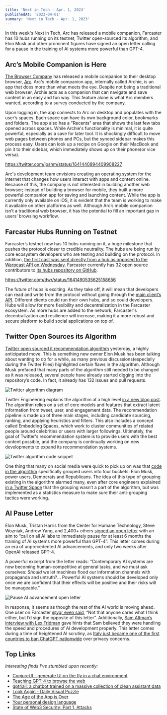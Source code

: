 ```yaml
---
title: 'Next in Tech - Apr. 1, 2023'
publishedAt: '2023-04-01'
summary: 'Next in Tech - Apr. 1, 2023'
---
```


In this week's Next in Tech, Arc has released a mobile companion, Farcaster has 10 hubs running on its testnet, Twitter open-sourced its algorithm, and Elon Musk and other prominent figures have signed an open letter calling for a pause in the training of AI systems more powerful than GPT-4.

## Arc’s Mobile Companion is Here

[The Browser Company](https://thebrowser.company/) has released a mobile companion to their desktop browser, [Arc](https://arc.net). Arc's mobile companion app, internally called Archie, is an app that does more than what meets the eye. Despite not being a traditional web browser, Archie acts as a companion that can navigate and save content in an easy and fun way. This feature alone is what Arc members wanted, according to a survey conducted by the company.

Upon logging in, the app connects to Arc on desktop and populates with the user’s spaces. Each space can have its own background color, bookmarks and folders. The app also has a "Recents" area that shows the last few tabs opened across spaces. While Archie's functionality is minimal, it is quite powerful, especially as a save for later tool. It is shockingly difficult to move web pages between phones and PCs, but the synced sidebar makes this process easy. Users can look up a recipe on Google on their MacBook and pin it to their sidebar, which immediately shows up on their phone(or vice versa).

https://twitter.com/joshm/status/1641440894409908227

Arc's development team envisions creating an operating system for the internet that changes how users interact with apps and content online. Because of this, the company is not interested in building another web browser; instead of building a browser for mobile, they built a more powerful companion app for saving and launching content. While the app is currently only available on iOS, it is evident that the team is working to make it available on other platforms as well. Although Arc’s mobile companion isn’t a traditional web browser, it has the potential to fill an important gap in users’ browsing workflow.

## Farcaster Hubs Running on Testnet

Farcaster’s testnet now has 10 hubs running on it, a huge milestone that pushes the protocol closer to credible neutrality. The hubs are being run by core ecosystem developers who are testing and building on the protocol. In addition, [the first cast was sent directly from a hub as opposed to the Warpcast API on Wednesday](https://warpcast.com/dwr/0x36367c). Farcaster currently has 32 open source contributors to [its hubs repository on GitHub](https://github.com/farcasterxyz/hub-monorepo).

https://twitter.com/dwr/status/1641490535625158656

The future of hubs is exciting. As they take off, it will mean that developers can read and write from the protocol without going through the [main client’s API](https://warpcast.notion.site/Merkle-v2-API-Documentation-c19a9494383a4ce0bd28db6d44d99ea8). Different clients could run their own hubs, and so could developers. Hubs will allow for more flexibility and decentralization in the Farcaster ecosystem. As more hubs are added to the network, Farcaster's decentralization and resilience will increase, making it a more robust and secure platform to build social applications on top of.

## Twitter Open Sources its Algorithm

[Twitter open sourced it recommendation algorithm](https://github.com/twitter/the-algorithm/) yesterday, a highly anticipated move. This is something new owner Elon Musk has been talking about wanting to do for a while, as many previous discussions(especially during the Twitter Files) highlighted certain flaws in the algorithm. Although Musk prefaced that many parts of the algorithm still needed to be changed as it was released, several people have already started digging into the repository’s code. In fact, it already has 132 issues and pull requests.

![Twitter algorithm diagram](https://res.cloudinary.com/dz3c2rl2o/image/upload/v1704142859/media/TwitterAlgoDiagram.png)

Twitter Engineering explains the algorithm at a high level [in a new blog post](https://blog.twitter.com/engineering/en_us/topics/open-source/2023/twitter-recommendation-algorithm). The algorithm relies on a set of core models and features that extract latent information from tweet, user, and engagement data. The recommendation pipeline is made up of three main stages, including candidate sourcing, ranking, and applying heuristics and filters. This also includes a concept called Embedding Spaces, which work to cluster communities of related people around celebrities or users with larger followings. Ultimately, the goal of Twitter's recommendation system is to provide users with the best content possible, and the company is continually working on new developments to expand its recommendation systems.

![Twitter algorithm code snippet](https://res.cloudinary.com/dz3c2rl2o/image/upload/v1704142858/media/TwitterAlgoCodeSnippet.jpg)

One thing that many on social media were quick to pick up on was that [code in the algorithm](https://github.com/twitter/the-algorithm/blob/7f90d0ca342b928b479b512ec51ac2c3821f5922/home-mixer/server/src/main/scala/com/twitter/home_mixer/functional_component/decorator/HomeTweetTypePredicates.scala#L224-L247) specifically grouped users into four buckets: Elon Musk, power users, Democrats and Republicans. The idea of this type of grouping existing in the algorithm alarmed many, even after core engineers explained [in a Twitter Space](https://twitter.com/elonmusk/status/1641880448061120513) that the grouping wasn’t a part of the algorithm, but was implemented as a statistics measure to make sure their anti-grouping tactics were working.

## AI Pause Letter

Elon Musk, Tristan Harris from the Center for Humane Technology, Steve Wozniak, Andrew Yang, and 2,400+ others [signed an open letter](https://futureoflife.org/open-letter/pause-giant-ai-experiments/) with an aim to “call on all AI labs to immediately pause for at least 6 months the training of AI systems more powerful than GPT-4”. This letter comes during an era of unprecedented AI advancements, and only two weeks after OpenAI released GPT-4.

A powerful excerpt from the letter reads: “Contemporary AI systems are now becoming human-competitive at general tasks, and we must ask ourselves: _Should_ we let machines flood our information channels with propaganda and untruth?… Powerful AI systems should be developed only once we are confident that their effects will be positive and their risks will be manageable.”

![Pause AI advancement open letter](https://res.cloudinary.com/dz3c2rl2o/image/upload/v1704142856/media/PauseAIOpenLetter.jpg)

In response, it seems as though the rest of the AI world is moving ahead. One user on Farcaster [@vgr even said](https://warpcast.com/vgr/0x6089f3), “Not that anyone cares what I think either, but I’d sign the opposite of this letter”. Additionally, [Sam Altman’s interview with Lex Fridman](https://www.youtube.com/watch?v=L_Guz73e6fw&t=34s) gave hints that Sam believed they were handling the speed and procedures of AI development properly. This letter comes during a time of heightened AI scrutiny, as [Italy just became one of the first countries to ban ChatGPT nationwide](https://www.bbc.com/news/technology-65139406) over privacy concerns.

## Top Links

_Interesting finds I’ve stumbled upon recently:_

- [ConjureUI - generate UI on the fly in a chat environment](https://twitter.com/sgrove/status/1640417065650778113)
- [Teaching GPT-4 to browse the web](https://twitter.com/m1guelpf/status/1640020967442227200)
- [gpt4all: a chatbot trained on a massive collection of clean assistant data](https://github.com/nomic-ai/gpt4all)
- [Look Again - Daily Visual Puzzle](https://lookaga.in/)
- [The Age of the App is Over](https://browsercompany.substack.com/p/the-age-of-the-app-is-over)
- [Your personal design language](https://www.proofofconcept.pub/p/your-personal-design-language)
- [State of Web3 Security: Part 1, Attacks](https://blog.stelolabs.com/state-of-web3-security-part-1/)